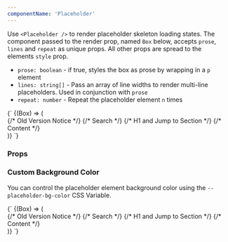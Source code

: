 ```yaml
---
componentName: 'Placeholder'
---
```


Use `<Placeholder />` to render placeholder skeleton loading states. The component passed to the render prop, named `Box` below, accepts `prose`, `lines` and `repeat` as unique props. All other props are spread to the elements `style` prop.

- `prose: boolean` - if true, styles the box as prose by wrapping in a `p` element
- `lines: string[]` - Pass an array of line widths to render multi-line placeholders. Used in conjunction with `prose`
- `repeat: number` - Repeat the placeholder element `n` times

<LiveComponent>
  {`<Placeholder>
  {(Box) => (
    <div
      style={{
        maxWidth: 'var(--site-max-width, 1200px)',
        margin: '0 auto',
        padding: '0 32px',
        display: 'flex',
        flexDirection: 'row',
        width: '100%',
        marginTop: '72px',
      }}
    >
      <div
        style={{
          marginRight: '2em',
          width: '250px',
          flexShrink: 0,
        }}
      >
        <Box width="7ch" height="0.75rem" marginBottom="4px" />
        <Box height="30px" />
        <Box height="30px" />
        <Box height="1rem" marginBottom="16px" repeat={3} />
        <Box height="1px" />
        <Box height="1rem" marginBottom="16px" repeat={5} />
        <Box height="1px" />
        <Box height="1rem" marginBottom="16px" repeat={3} />
      </div>
      <div
        style={{
          flex: '1 1',
          padding: '0 32px',
          overflow: 'auto',
        }}
      >
        {/* Old Version Notice */}
        <Box height="40px" />
        {/* Search */}
        <Box height="40px" marginBottom="56px" />
        {/* H1 and Jump to Section */}
        <Box width="16ch" fontSize="2.5rem" height="40px" marginBottom="24px" />
        <Box
          width="16ch"
          height="1rem"
          marginBottom="20px"
          display="inline-block"
        />
        {/* Content */}
        <Box lines={['80ch', '80ch', '65ch']} prose />
        <Box lines={['70ch']} prose />
        <Box lines={['80ch', '80ch', '80ch', '35ch']} prose />
        <Box height="100px" margin="20px 0" display="inline-block" />
      </div>
    </div>
  )}
</Placeholder>`}
</LiveComponent>

<UsageDetails packageJson={packageJson} />

### Props

<PropsTable props={componentProps} />

### Custom Background Color

You can control the placeholder element background color using the `--placeholder-bg-color` CSS Variable.

<LiveComponent>
  {`<Placeholder>
  {(Box) => (
    <div
      style={{
        '--placeholder-bg-color': 'var(--gray-2)',
        maxWidth: 'var(--site-max-width, 1200px)',
        margin: '0 auto',
        padding: '0 32px',
        display: 'flex',
        flexDirection: 'row',
        width: '100%',
        marginTop: '72px',
      }}
    >
      <div
        style={{
          marginRight: '2em',
          width: '250px',
          flexShrink: 0,
        }}
      >
        <Box width="7ch" height="0.75rem" marginBottom="4px" />
        <Box height="30px" />
        <Box height="30px" />
        <Box height="1rem" marginBottom="16px" repeat={3} />
        <Box height="1px" />
        <Box height="1rem" marginBottom="16px" repeat={5} />
        <Box height="1px" />
        <Box height="1rem" marginBottom="16px" repeat={3} />
      </div>
      <div
        style={{
          flex: '1 1',
          padding: '0 32px',
          overflow: 'auto',
        }}
      >
        {/* Old Version Notice */}
        <Box height="40px" />
        {/* Search */}
        <Box height="40px" marginBottom="56px" />
        {/* H1 and Jump to Section */}
        <Box width="16ch" fontSize="2.5rem" height="40px" marginBottom="24px" />
        <Box
          width="16ch"
          height="1rem"
          marginBottom="20px"
          display="inline-block"
        />
        {/* Content */}
        <Box lines={['80ch', '80ch', '65ch']} prose />
        <Box lines={['70ch']} prose />
        <Box lines={['80ch', '80ch', '80ch', '35ch']} prose />
        <Box height="100px" margin="20px 0" display="inline-block" />
      </div>
    </div>
  )}
</Placeholder>`}
</LiveComponent>
